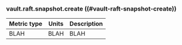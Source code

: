 ### vault.raft.snapshot.create ((#vault-raft-snapshot-create))

Metric type | Units | Description
----------- | ----- | -----------
BLAH     | BLAH    | BLAH
